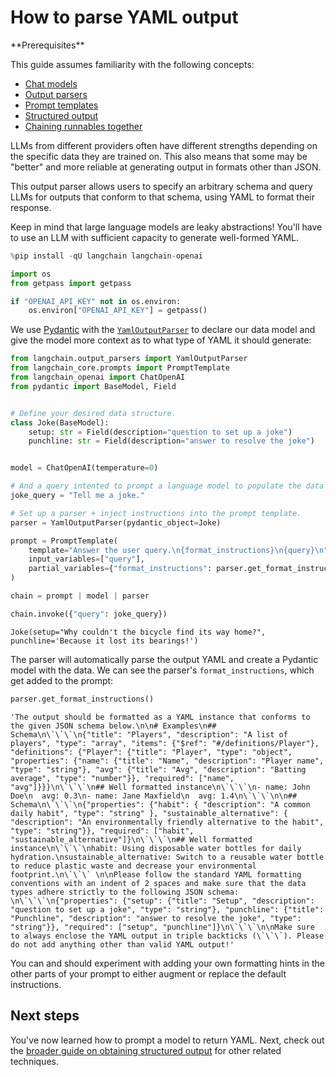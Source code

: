 # How to parse YAML output

<Info>
**Prerequisites**


This guide assumes familiarity with the following concepts:
- [Chat models](/oss/python/concepts/chat_models)
- [Output parsers](/oss/python/concepts/output_parsers)
- [Prompt templates](/oss/python/concepts/prompt_templates)
- [Structured output](/oss/python/how-to/structured_output)
- [Chaining runnables together](/oss/python/how-to/sequence/)

</Info>

LLMs from different providers often have different strengths depending on the specific data they are trained on. This also means that some may be "better" and more reliable at generating output in formats other than JSON.

This output parser allows users to specify an arbitrary schema and query LLMs for outputs that conform to that schema, using YAML to format their response.

<Note>
Keep in mind that large language models are leaky abstractions! You'll have to use an LLM with sufficient capacity to generate well-formed YAML.
</Note>



```python
%pip install -qU langchain langchain-openai

import os
from getpass import getpass

if "OPENAI_API_KEY" not in os.environ:
    os.environ["OPENAI_API_KEY"] = getpass()
```

We use [Pydantic](https://docs.pydantic.dev) with the [`YamlOutputParser`](https://python.langchain.com/api_reference/langchain/output_parsers/langchain.output_parsers.yaml.YamlOutputParser.html#langchain.output_parsers.yaml.YamlOutputParser) to declare our data model and give the model more context as to what type of YAML it should generate:


```python
from langchain.output_parsers import YamlOutputParser
from langchain_core.prompts import PromptTemplate
from langchain_openai import ChatOpenAI
from pydantic import BaseModel, Field


# Define your desired data structure.
class Joke(BaseModel):
    setup: str = Field(description="question to set up a joke")
    punchline: str = Field(description="answer to resolve the joke")


model = ChatOpenAI(temperature=0)

# And a query intented to prompt a language model to populate the data structure.
joke_query = "Tell me a joke."

# Set up a parser + inject instructions into the prompt template.
parser = YamlOutputParser(pydantic_object=Joke)

prompt = PromptTemplate(
    template="Answer the user query.\n{format_instructions}\n{query}\n",
    input_variables=["query"],
    partial_variables={"format_instructions": parser.get_format_instructions()},
)

chain = prompt | model | parser

chain.invoke({"query": joke_query})
```



```output
Joke(setup="Why couldn't the bicycle find its way home?", punchline='Because it lost its bearings!')
```


The parser will automatically parse the output YAML and create a Pydantic model with the data. We can see the parser's `format_instructions`, which get added to the prompt:


```python
parser.get_format_instructions()
```



```output
'The output should be formatted as a YAML instance that conforms to the given JSON schema below.\n\n# Examples\n## Schema\n\`\`\`\n{"title": "Players", "description": "A list of players", "type": "array", "items": {"$ref": "#/definitions/Player"}, "definitions": {"Player": {"title": "Player", "type": "object", "properties": {"name": {"title": "Name", "description": "Player name", "type": "string"}, "avg": {"title": "Avg", "description": "Batting average", "type": "number"}}, "required": ["name", "avg"]}}}\n\`\`\`\n## Well formatted instance\n\`\`\`\n- name: John Doe\n  avg: 0.3\n- name: Jane Maxfield\n  avg: 1.4\n\`\`\`\n\n## Schema\n\`\`\`\n{"properties": {"habit": { "description": "A common daily habit", "type": "string" }, "sustainable_alternative": { "description": "An environmentally friendly alternative to the habit", "type": "string"}}, "required": ["habit", "sustainable_alternative"]}\n\`\`\`\n## Well formatted instance\n\`\`\`\nhabit: Using disposable water bottles for daily hydration.\nsustainable_alternative: Switch to a reusable water bottle to reduce plastic waste and decrease your environmental footprint.\n\`\`\` \n\nPlease follow the standard YAML formatting conventions with an indent of 2 spaces and make sure that the data types adhere strictly to the following JSON schema: \n\`\`\`\n{"properties": {"setup": {"title": "Setup", "description": "question to set up a joke", "type": "string"}, "punchline": {"title": "Punchline", "description": "answer to resolve the joke", "type": "string"}}, "required": ["setup", "punchline"]}\n\`\`\`\n\nMake sure to always enclose the YAML output in triple backticks (\`\`\`). Please do not add anything other than valid YAML output!'
```


You can and should experiment with adding your own formatting hints in the other parts of your prompt to either augment or replace the default instructions.

## Next steps

You've now learned how to prompt a model to return YAML. Next, check out the [broader guide on obtaining structured output](/oss/python/how-to/structured_output) for other related techniques.


```python

```
